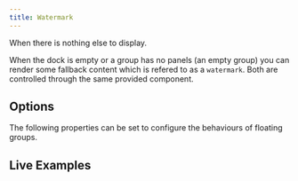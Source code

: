 ```yaml
---
title: Watermark
---
```




When there is nothing else to display.

When the dock is empty or a group has no panels (an empty group) you can render some fallback
content which is refered to as a `watermark`. Both are controlled through the same provided component.

## Options

The following properties can be set to configure the behaviours of floating groups.

<FrameworkSpecific framework='React'>
  <DocRef declaration="IDockviewReactProps" methods={['watermarkComponent']} />
</FrameworkSpecific>

<FrameworkSpecific framework='Vue'>
  <DocRef declaration="IDockviewVueProps" methods={['watermarkComponent']} />
</FrameworkSpecific>

<FrameworkSpecific framework='JavaScript'>
  <DocRef declaration="DockviewComponentOptions"
  methods={['watermarkComponent', 'watermarkFrameworkComponent', 'frameworkComponentFactory']}
  />
</FrameworkSpecific>

## Live Examples

<CodeRunner id="dockview/watermark"/>
